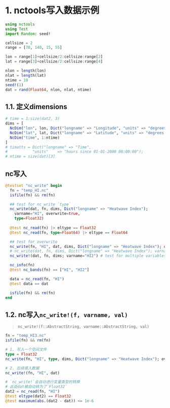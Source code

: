 # 1. nctools写入数据示例

```julia
using nctools
using Test
import Random: seed!
```


```julia
cellsize = 2
range = [70, 140, 15, 55]

lon = range[1]+cellsize/2:cellsize:range[2]
lat = range[3]+cellsize/2:cellsize:range[4]

nlon = length(lon)
nlat = length(lat)
ntime = 10
seed!(1)
dat = rand(Float64, nlon, nlat, ntime)
```

## 1.1. 定义dimensions
```julia
# time = 1:size(dat2, 3)
dims = [
  NcDim("lon", lon, Dict("longname" => "Longitude", "units" => "degrees east"))
  NcDim("lat", lat, Dict("longname" => "Latitude", "units" => "degrees north"))
  NcDim("time", 1:ntime)
]
# timatts = Dict("longname" => "Time",
#           "units"    => "hours since 01-01-2000 00:00:00");
# ntime = size(dat)[3]
```

## nc写入

```julia
@testset "nc_write" begin  
  fn = "temp_HI.nc"
  isfile(fn) && rm(fn)

  ## test for nc_write `type`
  nc_write(dat, fn, dims, Dict("longname" => "Heatwave Index");
    varname="HI", overwrite=true,
    type=Float32)
  
  @test nc_read(fn) |> eltype == Float32
  @test nc_read(fn, type=Float64) |> eltype == Float64

  ## test for overwrite
  nc_write(fn, "HI", dat, dims, Dict("longname" => "Heatwave Index"); overwrite=true)
  # nc_write(dat, fn, dims, Dict("longname" => "Heatwave Index"); varname="HI", overwrite=true)
  nc_write!(dat, fn, dims; varname="HI2") # test for multiple variables

  nc_info(fn)
  @test nc_bands(fn) == ["HI", "HI2"]

  data = nc_read(fn, "HI")
  @test data == dat

  isfile(fn) && rm(fn)
end
```

## 1.2. nc写入`nc_write!(f, varname, val)`

> `nc_write!(f::AbstractString, varname::AbstractString, val)`

```julia
fn = "temp_HI3.nc"
isfile(fn) && rm(fn)

# 1. 写入一个空间文件
type = Float32
nc_write(fn, "HI", type, dims, Dict("longname" => "Heatwave Index"); overwrite=true)

# 2. 后续填入数据
nc_write!(fn, "HI", dat)

# `nc_write!`会自动进行变量类型的转换
# 此处dat被自动转为了`Float32`
dat2 = nc_read(fn, "HI")
@test eltype(dat2) == Float32
@test maximum(abs.(dat2 - dat)) <= 1e-6
```
